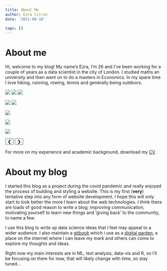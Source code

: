 ```yaml
---
title: About Me
author: Ezra Citron
date: '2021-08-10'

tags: []
---
```

<head>
<link rel="stylesheet" href="style.css">
</head>

# About me
 
Hi, welcome to my blog!
My name's Ezra, I'm 26 and I've been working for a couple of years as a data scientist in the city of London. I studied maths an university and then went on to do a masters in Economics. In my spare time I love hiking, running, rowing, tennis and generally being outdoors. 


<img class="mySlides" src="img/hiking_1.jpg">
<img class="mySlides" src="img/rowing_1.jpg">
<img class="mySlides" src="img/rowing_2.jpg">

<img class="mySlides" src="img/rowing_7.jpg">
<img class="mySlides" src="img/rowing_8.jpg">

<img class="mySlides" src="img/running_1.jpg">

<img class="mySlides" src="img/running_10.png">

<img class="mySlides" src="img/skiing_1.jpg">

<button class="w3-button w3-display-left" onclick="plusDivs(-1)">&#10094;</button>
<button class="w3-button w3-display-right" onclick="plusDivs(+1)">&#10095;</button>

<script src = "index.js"></script>

  

For more on my experience and academic background, download my <a href="/img/cv.pdf" download>CV</a>.

# About my blog

I started this blog as a project during the covid pandemic and really enjoyed the process of building and styling a website. 
This is my first (**very**) tentative step into any form of website development. I hope this will only start to look better the more I learn about the web technologies. 
I think there are loads of good reason to write a blog; improving communication, motivating yourself to learn new things and 'giving back' to the community, to name a few.

I use this blog to write up data science ideas that I feel may appeal to a wider audience. I also maintain a [gitbook](https://app.gitbook.com/@ezracitron/spaces) which i use as a [digital garden](https://nesslabs.com/digital-garden-set-up), a place on the internet where I can leave my mark and others can come to explore my thoughts and ideas. 
 

Right now my main interests are in ML, text analysis, data-vis and R, so I'll be focusing on them for now, that will likely change with time, so stay tuned...






